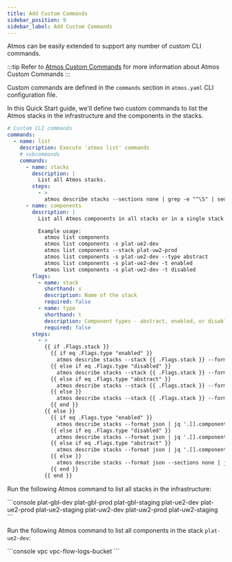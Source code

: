 ```yaml
---
title: Add Custom Commands
sidebar_position: 9
sidebar_label: Add Custom Commands
---
```


Atmos can be easily extended to support any number of custom CLI commands.

:::tip
Refer to [Atmos Custom Commands](/core-concepts/custom-commands) for more information about Atmos Custom Commands
:::

Custom commands are defined in the `commands` section in `atmos.yaml` CLI configuration file.

In this Quick Start guide, we'll define two custom commands to list the Atmos stacks in the infrastructure and the components in the stacks.

```yaml
# Custom CLI commands
commands:
  - name: list
    description: Execute 'atmos list' commands
    # subcommands
    commands:
      - name: stacks
        description: |
          List all Atmos stacks.
        steps:
          - >
            atmos describe stacks --sections none | grep -e "^\S" | sed s/://g
      - name: components
        description: |
          List all Atmos components in all stacks or in a single stack.

          Example usage:
            atmos list components
            atmos list components -s plat-ue2-dev
            atmos list components --stack plat-uw2-prod
            atmos list components -s plat-ue2-dev --type abstract
            atmos list components -s plat-ue2-dev -t enabled
            atmos list components -s plat-ue2-dev -t disabled
        flags:
          - name: stack
            shorthand: s
            description: Name of the stack
            required: false
          - name: type
            shorthand: t
            description: Component types - abstract, enabled, or disabled
            required: false
        steps:
          - >
            {{ if .Flags.stack }}
              {{ if eq .Flags.type "enabled" }}
                atmos describe stacks --stack {{ .Flags.stack }} --format json | jq '.[].components.terraform | to_entries[] | select(.value.vars.enabled == true)' | jq -r .key
              {{ else if eq .Flags.type "disabled" }}
                atmos describe stacks --stack {{ .Flags.stack }} --format json | jq '.[].components.terraform | to_entries[] | select(.value.vars.enabled == false)' | jq -r .key
              {{ else if eq .Flags.type "abstract" }}
                atmos describe stacks --stack {{ .Flags.stack }} --format json | jq '.[].components.terraform | to_entries[] | select(.value.metadata.type == "abstract")' | jq -r .key
              {{ else }}
                atmos describe stacks --stack {{ .Flags.stack }} --format json --sections none | jq ".[].components.terraform" | jq -s add | jq -r "keys[]"
              {{ end }}
            {{ else }}
              {{ if eq .Flags.type "enabled" }}
                atmos describe stacks --format json | jq '.[].components.terraform | to_entries[] | select(.value.vars.enabled == true)' | jq -r '[.key]' | jq -s 'add' | jq 'unique | sort' | jq -r "values[]"
              {{ else if eq .Flags.type "disabled" }}
                atmos describe stacks --format json | jq '.[].components.terraform | to_entries[] | select(.value.vars.enabled == false)' | jq -r '[.key]' | jq -s 'add' | jq 'unique | sort' | jq -r "values[]"
              {{ else if eq .Flags.type "abstract" }}
                atmos describe stacks --format json | jq '.[].components.terraform | to_entries[] | select(.value.metadata.type == "abstract")' | jq -r '[.key]' | jq -s 'add' | jq 'unique | sort' | jq -r "values[]"
              {{ else }}
                atmos describe stacks --format json --sections none | jq ".[].components.terraform" | jq -s add | jq -r "keys[]"
              {{ end }}
            {{ end }}
```

Run the following Atmos command to list all stacks in the infrastructure:

<Terminal title="atmos list stacks">
```console
plat-gbl-dev
plat-gbl-prod
plat-gbl-staging
plat-ue2-dev
plat-ue2-prod
plat-ue2-staging
plat-uw2-dev
plat-uw2-prod
plat-uw2-staging
```
</Terminal>

Run the following Atmos command to list all components in the stack `plat-ue2-dev`:

<Terminal title="atmos list components -s plat-ue2-dev">
```console
vpc
vpc-flow-logs-bucket
```
</Terminal>
